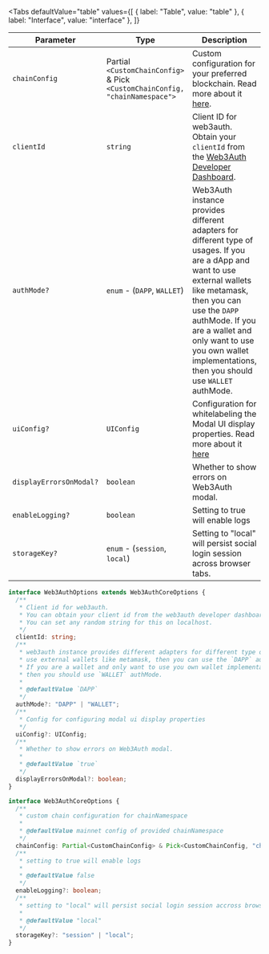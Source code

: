 
<Tabs
  defaultValue="table"
  values={[
    { label: "Table", value: "table" },
    { label: "Interface", value: "interface" },
  ]}
>

<TabItem value="table">

| Parameter               | Type                                                                         | Description                                                                                                                                                                                                                                                                                         | Optional | Default                    |
| ----------------------- | ---------------------------------------------------------------------------- | --------------------------------------------------------------------------------------------------------------------------------------------------------------------------------------------------------------------------------------------------------------------------------------------------- | -------- | -------------------------- |
| `chainConfig`           | Partial `<CustomChainConfig>` & Pick `<CustomChainConfig, "chainNamespace">` | Custom configuration for your preferred blockchain. Read more about it [here](#chainconfig).                                                                                                                                                                                                        | No       |
| `clientId`              | `string`                                                                     | Client ID for web3auth. Obtain your `clientId` from the [Web3Auth Developer Dashboard](https://dashboard.web3auth.io/).                                                                                                                                                                             | No       |
| `authMode?`             | `enum` - (`DAPP`, `WALLET`)                                                  | Web3Auth instance provides different adapters for different type of usages. If you are a dApp and want to use external wallets like metamask, then you can use the `DAPP` authMode. If you are a wallet and only want to use you own wallet implementations, then you should use `WALLET` authMode. | Yes      | `DAPP`                     |
| `uiConfig?`             | `UIConfig`                                                                   | Configuration for whitelabeling the Modal UI display properties. Read more about it [here](#uiconfig)                                                                                                                                                                                               | Yes      | Predefined `UIConfig` used |
| `displayErrorsOnModal?` | `boolean`                                                                    | Whether to show errors on Web3Auth modal.                                                                                                                                                                                                                                                           | Yes      | `true`                     |
| `enableLogging?`        | `boolean`                                                                    | Setting to true will enable logs                                                                                                                                                                                                                                                                    | Yes      | `false`                    |
| `storageKey?`           | `enum` - (`session`, `local`)                                                | Setting to "local" will persist social login session across browser tabs.                                                                                                                                                                                                                           | Yes      | `local`                    |

</TabItem>

<TabItem value="interface">

```ts
interface Web3AuthOptions extends Web3AuthCoreOptions {
  /**
   * Client id for web3auth.
   * You can obtain your client id from the web3auth developer dashboard.
   * You can set any random string for this on localhost.
   */
  clientId: string;
  /**
   * web3auth instance provides different adapters for different type of usages. If you are dapp and want to
   * use external wallets like metamask, then you can use the `DAPP` authMode.
   * If you are a wallet and only want to use you own wallet implementations along with openlogin,
   * then you should use `WALLET` authMode.
   *
   * @defaultValue `DAPP`
   */
  authMode?: "DAPP" | "WALLET";
  /**
   * Config for configuring modal ui display properties
   */
  uiConfig?: UIConfig;
  /**
   * Whether to show errors on Web3Auth modal.
   *
   * @defaultValue `true`
   */
  displayErrorsOnModal?: boolean;
}

interface Web3AuthCoreOptions {
  /**
   * custom chain configuration for chainNamespace
   *
   * @defaultValue mainnet config of provided chainNamespace
   */
  chainConfig: Partial<CustomChainConfig> & Pick<CustomChainConfig, "chainNamespace">;
  /**
   * setting to true will enable logs
   *
   * @defaultValue false
   */
  enableLogging?: boolean;
  /**
   * setting to "local" will persist social login session accross browser tabs.
   *
   * @defaultValue "local"
   */
  storageKey?: "session" | "local";
}
```

</TabItem>

</Tabs>
